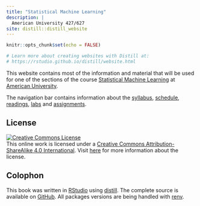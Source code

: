 ```yaml
---
title: "Statistical Machine Learning"
description: |
  American University 427/627
site: distill::distill_website
---
```


```r
knitr::opts_chunk$set(echo = FALSE)

# Learn more about creating websites with Distill at:
# https://rstudio.github.io/distill/website.html

```

This website contains most of the information and material that will be used for one of the sections of the course [Statistical Machine Learning](https://catalog.american.edu/preview_course_nopop.php?catoid=9&coid=41770) at [American University](https://www.american.edu/).

The navigation bar contains information about the [syllabus](syllabus.html), [schedule](schedule.html), [readings](readings.html), [labs](labs.html) and [assignments](assignments.html).

## License {.unnumbered}

<a rel="license" href="https://creativecommons.org/licenses/by-sa/4.0/"><img src="https://licensebuttons.net/l/by-sa/4.0/88x31.png" alt="Creative Commons License" style="border-width:0"/></a><br />This online work is licensed under a <a rel="license" href="https://creativecommons.org/licenses/by-sa/4.0/">Creative Commons Attribution-ShareAlike 4.0 International</a>.
Visit [here](https://github.com/EmilHvitfeldt/AU-2021spring-627) for more information about the license.

## Colophon {-}

This book was written in [RStudio](http://www.rstudio.com/ide/) using [distill](https://rstudio.github.io/distill/). The complete source is available on [GitHub](). All packages versions are being handled with [renv](https://rstudio.github.io/renv/).
